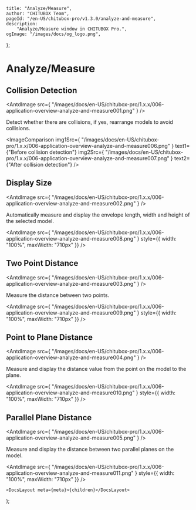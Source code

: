 
	title: "Analyze/Measure",
	author: "CHITUBOX Team",
	pageId: "/en-US/chitubox-pro/v1.3.0/analyze-and-measure",
	description:
		"Analyze/Measure window in CHITUBOX Pro.",
	ogImage: "/images/docs/og_logo.png",
};

# Analyze/Measure

## Collision Detection

<AntdImage
	src={
		"/images/docs/en-US/chitubox-pro/1.x.x/006-application-overview-analyze-and-measure001.png"
	}
/>

Detect whether there are collisions, if yes, rearrange models to avoid collisions.

<ImageComparison
	img1Src={
		"/images/docs/en-US/chitubox-pro/1.x.x/006-application-overview-analyze-and-measure006.png"
	}
	text1={"Before collision detection"}
	img2Src={
		"/images/docs/en-US/chitubox-pro/1.x.x/006-application-overview-analyze-and-measure007.png"
	}
	text2={"After collision detection"}
/>

## Display Size

<AntdImage
	src={
		"/images/docs/en-US/chitubox-pro/1.x.x/006-application-overview-analyze-and-measure002.png"
	}
/>

Automatically measure and display the envelope length, width and height of the selected model.

<AntdImage
	src={
		"/images/docs/en-US/chitubox-pro/1.x.x/006-application-overview-analyze-and-measure008.png"
	}
	style={{ width: "100%", maxWidth: "710px" }}
/>

## Two Point Distance

<AntdImage
	src={
		"/images/docs/en-US/chitubox-pro/1.x.x/006-application-overview-analyze-and-measure003.png"
	}
/>

Measure the distance between two points.

<AntdImage
	src={
		"/images/docs/en-US/chitubox-pro/1.x.x/006-application-overview-analyze-and-measure009.png"
	}
	style={{ width: "100%", maxWidth: "710px" }}
/>

## Point to Plane Distance

<AntdImage
	src={
		"/images/docs/en-US/chitubox-pro/1.x.x/006-application-overview-analyze-and-measure004.png"
	}
/>

Measure and display the distance value from the point on the model to the plane.

<AntdImage
	src={
		"/images/docs/en-US/chitubox-pro/1.x.x/006-application-overview-analyze-and-measure010.png"
	}
	style={{ width: "100%", maxWidth: "710px" }}
/>

## Parallel Plane Distance

<AntdImage
	src={
		"/images/docs/en-US/chitubox-pro/1.x.x/006-application-overview-analyze-and-measure005.png"
	}
/>

Measure and display the distance between two parallel planes on the model.

<AntdImage
	src={
		"/images/docs/en-US/chitubox-pro/1.x.x/006-application-overview-analyze-and-measure011.png"
	}
	style={{ width: "100%", maxWidth: "710px" }}
/>

	<DocsLayout meta={meta}>{children}</DocsLayout>
);
